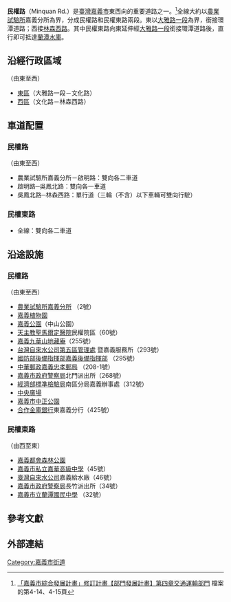{{Infobox TwRoad2|
|bgcolorh=darkgreen
|colorh=white
|name=民權路
|enname=Minquan Road
|level=市區道路
|length=2.7
|start=[[農業試驗所|農業試驗所]]嘉義分所，<br>接民權東路
|end=[[File:TW_CHW159.svg|24px]][[林森西路|林森西路]]
|junc=[[啟明路_(嘉義市)|啟明路]]、[[新生路_(嘉義市)|新生路]]、[[維新路_(嘉義市)|維新路]]、<br>[[忠孝路_(嘉義市)|忠孝路]]、[[吳鳳北路|吳鳳北路]]、[[文化路_(嘉義市)|文化路]]、<br>[[File:TW_CHW163.svg|24px]][[民生北路_(嘉義市)|民生北路]]、[[File:TW_CHW159.svg|24px]][[林森西路|林森西路]]<br/>
|right=民權東路
|rightlink=民權路_(嘉義市)
|rightdirection=E
}}
{{Infobox TwRoad2|
|bgcolorh=darkgreen
|colorh=white
|name=民權東路
|enname=Minquan East Road
|level=普通道路
|length=1.35
|start=[[File:TW_CHW159a.svg|24px]][[大雅路_(嘉義市)|大雅路一段]]，<br>接環潭道路
|end=[[農業試驗所|農業試驗所]]嘉義分所，<br>接民權路
|junc=[[文雅街|文雅街]]、[[File:TW_CHW159a.svg|24px]][[大雅路_(嘉義市)|大雅路一段]]<br/>
|left=民權路
|leftlink=民權路_(嘉義市)
|leftdirection=W
|right=環潭公路
|rightlink=環潭公路
|rightdirection=E
}}
'''民權路'''（Minquan Rd.）是[[臺灣|臺灣]][[嘉義市|嘉義市]]東西向的重要道路之一。<ref>[https://www.chiayi.gov.tw/98_plan/file/part4.doc 「嘉義市綜合發展計畫」修訂計畫【部門發展計畫】第四章交通運輸部門] {{Wayback|url=https://www.chiayi.gov.tw/98_plan/file/part4.doc |date=20180916093707 }}檔案的第4-14、4-15頁</ref>全線大約以[[農業試驗所|農業試驗所]]嘉義分所為界，分成民權路和民權東路兩段。東以[[大雅路_(嘉義市)|大雅路一段]]為界，銜接環潭道路；西接[[林森西路|林森西路]]。其中民權東路向東延伸經[[大雅路_(嘉義市)|大雅路一段]]銜接環潭道路後，直行即可抵達[[蘭潭水庫|蘭潭水庫]]。

==沿經行政區域==
（由東至西）
*[[東區_(嘉義市)|東區]]（大雅路一段－文化路）
*[[西區_(嘉義市)|西區]]（文化路－林森西路）

==車道配置==
===民權路===
（由東至西）
*農業試驗所嘉義分所－啟明路：雙向各二車道
*啟明路─吳鳳北路：雙向各一車道
*吳鳳北路─林森西路：單行道（三輪（不含）以下車輛可雙向行駛）

===民權東路===
*全線：雙向各二車道

==沿途設施==
===民權路===
（由東至西）
*[[農業試驗所|農業試驗所]][http://www.caes.gov.tw/ 嘉義分所] {{Wayback|url=http://www.caes.gov.tw/ |date=20141218124841 }}（2號）
*[[嘉義植物園|嘉義植物園]]
*[[嘉義公園|嘉義公園]]（中山公園）
*[[天主教聖馬爾定醫院|天主教聖馬爾定醫院]]民權院區（60號）
*[[嘉義九華山地藏庵|嘉義九華山地藏庵]]（255號）
*[[台灣自來水公司|台灣自來水公司]][https://www5.water.gov.tw/home.asp 第五區管理處] {{Wayback|url=https://www5.water.gov.tw/home.asp |date=20190204065909 }}暨嘉義服務所（293號）
*[[國防部後備指揮部|國防部後備指揮部]][https://afrc.mnd.gov.tw/Chiayi/ 嘉義後備指揮部] {{Wayback|url=https://afrc.mnd.gov.tw/Chiayi/ |date=20190204174351 }}（295號）
*[[中華郵政|中華郵政]][https://www.post.gov.tw/post/internet/I_location/index_post.jsp?prsb_no=005107-3 嘉義忠孝郵局] {{Wayback|url=https://www.post.gov.tw/post/internet/I_location/index_post.jsp?prsb_no=005107-3 |date=20190204122307 }}（208-1號）
*[[台灣警察分局列表#嘉義市政府警察局|嘉義市政府警察局]]北門派出所（268號）
*[[經濟部標準檢驗局|經濟部標準檢驗局]]南區分局嘉義辦事處（312號）
*[[中央廣場_(嘉義市)|中央廣場]]
*[http://www.chiayi.gov.tw/web/build/section.asp?i_id=23&sub_id=25&type=garden&i_belong=2 嘉義市中正公園] {{Wayback|url=http://www.chiayi.gov.tw/web/build/section.asp?i_id=23&sub_id=25&type=garden&i_belong=2 |date=20141218132827 }}
*[[合作金庫銀行|合作金庫銀行]]東嘉義分行（425號）

===民權東路===
（由西至東）
*[[嘉義都會森林公園|嘉義都會森林公園]]
*[[嘉義市私立嘉華高級中學|嘉義市私立嘉華高級中學]]（45號）
*[[臺灣自來水公司|臺灣自來水公司]]嘉義給水廠（46號）
*[[台灣警察分局列表#嘉義市政府警察局|嘉義市政府警察局]]長竹派出所（34號）
*[http://www.ltjh.cy.edu.tw/ 嘉義市立蘭潭國民中學] {{Wayback|url=http://www.ltjh.cy.edu.tw/ |date=20110719135916 }}（32號）

==參考文獻==
{{reflist}}

==外部連結==
{{嘉義市重要道路}}

{{DEFAULTSORT:Minquan Road}}
[[Category:嘉義市街道|Category:嘉義市街道]]